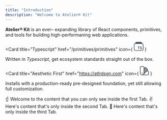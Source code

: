```yaml
---
title: "Introduction"
description: "Welcome to Atelier® Kit"
---
```


**Atelier® Kit** is an ever– expanding library of React components, primitives, and tools for building high-performaning web applications.

<Card
  title="Typescript"
  href="/primitives/primitives"
  icon={
    <svg
      width="30"
      height="28"
      viewBox="0 0 30 28"
      fill="none"
      xmlns="http://www.w3.org/2000/svg"
    >
      <path
        fill="#424C55"
        fill-rule="evenodd"
        clip-rule="evenodd"
        d="M25.83 4.11C25.8 1.84 23.95 0 21.67 0H8.34C6.06 0 4.21 1.83 4.18 4.11C1.81 4.51 0 6.55 0 9.03V22.36C0 25.12 2.24 27.36 5 27.36H25C27.76 27.36 30 25.12 30 22.36V9.03C30 6.55 28.19 4.51 25.83 4.11ZM28.34 22.36C28.34 24.2 26.85 25.69 25.01 25.69H5C3.16 25.69 1.67 24.2 1.67 22.36V9.03C1.67 7.19 3.16 5.7 5 5.7H25C26.84 5.7 28.33 7.19 28.33 9.03V22.36H28.34Z"
      />
      <path
        fill="#424C55"
        d="M13.89 22.36H15.36V15.38H17.89V14.14H11.36V15.38H13.89V22.36Z"
      />
      <path
        fill="#424C55"
        d="M21.91 22.5599C23.88 22.5599 25.12 21.5599 25.12 19.9599C25.12 18.7099 24.4 18.0199 22.66 17.6499L21.78 17.4599C20.75 17.2399 20.34 16.8799 20.34 16.2999C20.34 15.5899 20.99 15.1699 21.9 15.1699C22.84 15.1699 23.45 15.6199 23.55 16.2599V16.3299H24.97V16.2599C24.86 14.9399 23.73 13.9399 21.91 13.9399C20.09 13.9399 18.87 14.9299 18.87 16.3999C18.87 17.6299 19.6 18.4199 21.28 18.7699L22.16 18.9499C23.22 19.1799 23.65 19.5399 23.65 20.1299C23.65 20.8399 22.96 21.3299 21.96 21.3299C20.92 21.3299 20.18 20.8699 20.11 20.1899V20.1299H18.68V20.2099C18.79 21.6299 20 22.5699 21.91 22.5699V22.5599Z"
      />
    </svg>
  }
>
  Written in _Typescript_, get ecosystem standards straight out of the box.
</Card>

<Card
  title="Aesthetic First"
  href="https://atlrdsgn.com"
  icon={
    <svg
      width="28"
      height="28"
      viewBox="0 0 28 28"
      fill="none"
      xmlns="http://www.w3.org/2000/svg"
    >
      <path
        opacity="0.6"
        d="M12.6915 23.1948L12.2538 7.00219L16.8052 3.5011L24.4726 11.4573L12.6915 23.1948Z"
        fill="#424C55"
      />
      <path
        fill-rule="evenodd"
        clip-rule="evenodd"
        d="M0 3.78993C0 1.69803 1.69803 0 3.78993 0H9.62801C11.7199 0 13.4179 1.69803 13.4179 3.78993V5.09409L14.337 4.17505C15.8162 2.69584 18.2232 2.69584 19.7024 4.17505L23.8249 8.29759C25.3042 9.7768 25.3042 12.1838 23.8249 13.663L22.9059 14.5821H24.2101C26.302 14.5821 28 16.2801 28 18.372V24.2101C28 26.302 26.302 28 24.2101 28H6.71335C3.01094 28 0 24.9978 0 21.2867V3.78993ZM11.2298 26.2582H24.2188C25.3479 26.2582 26.2582 25.3479 26.2582 24.2188V18.3807C26.2582 17.2516 25.3479 16.3414 24.2188 16.3414H21.1641L11.4573 26.0481C11.3873 26.1182 11.3085 26.1969 11.2298 26.267V26.2582ZM13.4092 21.6105L22.5908 12.4289C23.3873 11.6324 23.3873 10.337 22.5908 9.54048L18.4683 5.41794C17.6718 4.62144 16.3764 4.62144 15.5799 5.41794L13.4179 7.57987V21.3042C13.4179 21.4092 13.4179 21.5142 13.4179 21.6193L13.4092 21.6105ZM10.2144 24.8053C9.31291 25.698 8.07877 26.2582 6.7046 26.2582C3.96499 26.2582 1.74179 24.035 1.74179 21.2954V3.78993C1.74179 2.66083 2.65208 1.75055 3.78118 1.75055H9.61926C10.7484 1.75055 11.6586 2.66083 11.6586 3.78993V21.2954C11.6586 22.6608 11.1072 23.9037 10.2057 24.7965L10.2144 24.8053Z"
        fill="#424C55"
      />
      <path
        d="M5.90811 21.0065C5.90811 20.5251 6.30198 20.1312 6.78339 20.1312C7.26479 20.1312 7.65866 20.5251 7.65866 21.0065C7.65866 21.4879 7.26479 21.8818 6.78339 21.8818C6.30198 21.8818 5.90811 21.4879 5.90811 21.0065Z"
        fill="#424C55"
        fill-opacity="0.8"
      />
      <path
        opacity="0.6"
        fill-rule="evenodd"
        clip-rule="evenodd"
        d="M5.03281 21.0065C5.03281 20.0437 5.82055 19.256 6.78335 19.256C7.74615 19.256 8.5339 20.0437 8.5339 21.0065C8.5339 21.9693 7.74615 22.7571 6.78335 22.7571C5.82055 22.7571 5.03281 21.9693 5.03281 21.0065Z"
        fill="#424C55"
      />
    </svg>
  }
>
  Installs with a production-ready pre-designed foundation, yet still allowing
  full customization.
</Card>

<Tabs>
  <Tab title="First Tab">
    ☝️ Welcome to the content that you can only see inside the first Tab.
  </Tab>
  <Tab title="Second Tab">
    ✌️ Here's content that's only inside the second Tab.
  </Tab>
  <Tab title="Third Tab">
    💪 Here's content that's only inside the third Tab.
  </Tab>
</Tabs>
